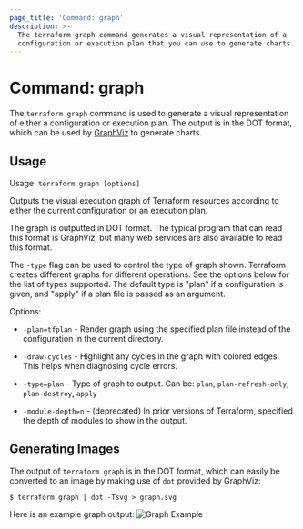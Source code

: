 ```yaml
---
page_title: 'Command: graph'
description: >-
  The terraform graph command generates a visual representation of a
  configuration or execution plan that you can use to generate charts.
---
```


# Command: graph

The `terraform graph` command is used to generate a visual
representation of either a configuration or execution plan.
The output is in the DOT format, which can be used by
[GraphViz](http://www.graphviz.org) to generate charts.

## Usage

Usage: `terraform graph [options]`

Outputs the visual execution graph of Terraform resources according to
either the current configuration or an execution plan.

The graph is outputted in DOT format. The typical program that can
read this format is GraphViz, but many web services are also available
to read this format.

The `-type` flag can be used to control the type of graph shown. Terraform
creates different graphs for different operations. See the options below
for the list of types supported. The default type is "plan" if a
configuration is given, and "apply" if a plan file is passed as an
argument.

Options:

* `-plan=tfplan`    - Render graph using the specified plan file instead of the
  configuration in the current directory.

* `-draw-cycles`    - Highlight any cycles in the graph with colored edges.
  This helps when diagnosing cycle errors.

* `-type=plan`      - Type of graph to output. Can be: `plan`, `plan-refresh-only`, `plan-destroy`, `apply`

* `-module-depth=n` - (deprecated) In prior versions of Terraform, specified the
  depth of modules to show in the output.

## Generating Images

The output of `terraform graph` is in the DOT format, which can
easily be converted to an image by making use of `dot` provided
by GraphViz:

```shellsession
$ terraform graph | dot -Tsvg > graph.svg
```

Here is an example graph output:
![Graph Example](/img/docs/graph-example.png)
